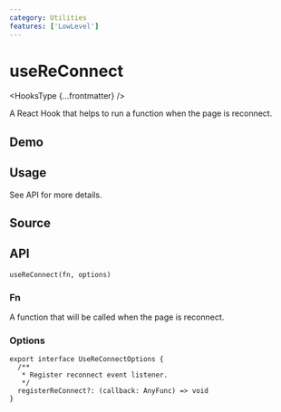 ```yaml
---
category: Utilities
features: ['LowLevel']
---
```


# useReConnect


<HooksType {...frontmatter} />

<Since version="v1.4.0" />

A React Hook that helps to run a function when the page is reconnect.

## Demo


<App />

## Usage

See API for more details.

## Source


<Source />

## API

```tsx
useReConnect(fn, options)
```

### Fn

A function that will be called when the page is reconnect.

### Options

```tsx
export interface UseReConnectOptions {
  /**
   * Register reconnect event listener.
   */
  registerReConnect?: (callback: AnyFunc) => void
}
```
